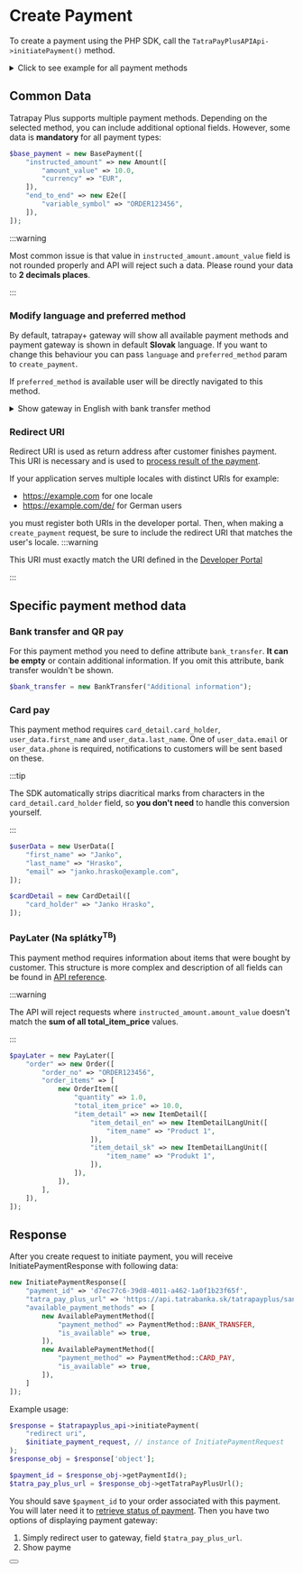 
# Create Payment

To create a payment using the PHP SDK, call the `TatraPayPlusAPIApi->initiatePayment()` method.

<details>
  <summary>Click to see example for all payment methods</summary>
  <CodeBlock language="php">{createPayment}</CodeBlock>
</details>

## Common Data

Tatrapay Plus supports multiple payment methods. Depending on the selected method, you can include additional optional fields. However, some data is **mandatory** for all payment types:

```php
$base_payment = new BasePayment([
    "instructed_amount" => new Amount([
        "amount_value" => 10.0,
        "currency" => "EUR",
    ]),
    "end_to_end" => new E2e([
        "variable_symbol" => "ORDER123456",
    ]),
]);
```
:::warning

Most common issue is that value in `instructed_amount.amount_value` field is not rounded properly and API will reject such a data.
Please round your data to **2 decimals places**.

:::

### Modify language and preferred method

By default, tatrapay+ gateway will show all available payment methods and payment gateway is shown in default **Slovak** language.
If you want to change this behaviour you can pass `language` and `preferred_method` param to `create_payment`.

If `preferred_method` is available user will be directly navigated to this method.

<details>
    <summary>Show gateway in English with bank transfer method</summary>

```php
$response = $tatrapayplus_api->initiatePayment(
    "http://localhost",
    $initiate_payment_request,
    preferred_method: "BANK_TRANSFER",
    accept_language: "en"
);
```
</details>

### Redirect URI

Redirect URI is used as return address after customer finishes payment. This URI is necessary and is used to [process result of the payment](/docs/libraries/php/v2.0.0/process_payment).

If your application serves multiple locales with distinct URIs for example:
- https://example.com for one locale
- https://example.com/de/ for German users

you must register both URIs in the developer portal.
Then, when making a `create_payment` request, be sure to include the redirect URI that matches the user's locale.
:::warning

This URI must exactly match the URI defined in the [Developer Portal](https://developer.tatrabanka.sk/pages/devportal/sk/#/)

:::

## Specific payment method data

### Bank transfer and QR pay

For this payment method you need to define attribute `bank_transfer`. **It can be empty** or contain additional information.
If you omit this attribute, bank transfer wouldn't be shown.

```php
$bank_transfer = new BankTransfer("Additional information");
```

### Card pay

This payment method requires `card_detail.card_holder`, `user_data.first_name` and `user_data.last_name`.
One of `user_data.email` or `user_data.phone` is required, notifications to customers will be sent based on these.

:::tip

The SDK automatically strips diacritical marks from characters in the `card_detail.card_holder` field, so **you don't need** to handle this conversion yourself.

:::

```php
$userData = new UserData([
    "first_name" => "Janko",
    "last_name" => "Hrasko",
    "email" => "janko.hrasko@example.com",
]);

$cardDetail = new CardDetail([
    "card_holder" => "Janko Hrasko",
]);
```

### PayLater (Na splátky<sup>TB</sup>)

This payment method requires information about items that were bought by customer.
This structure is more complex and description of all fields can be found in [API reference](/docs/api/initiate-payment).

:::warning

The API will reject requests where `instructed_amount.amount_value` doesn't match the **sum of all total_item_price** values.

:::

```php
$payLater = new PayLater([
    "order" => new Order([
        "order_no" => "ORDER123456",
        "order_items" => [
            new OrderItem([
                "quantity" => 1.0,
                "total_item_price" => 10.0,
                "item_detail" => new ItemDetail([
                    "item_detail_en" => new ItemDetailLangUnit([
                        "item_name" => "Product 1",
                    ]),
                    "item_detail_sk" => new ItemDetailLangUnit([
                        "item_name" => "Produkt 1",
                    ]),
                ]),
            ]),
        ],
    ]),
]);
```

## Response

After you create request to initiate payment, you will receive InitiatePaymentResponse with following data:
```php
new InitiatePaymentResponse([
    "payment_id" => 'd7ec77c6-39d8-4011-a462-1a0f1b23f65f',
    "tatra_pay_plus_url" => 'https://api.tatrabanka.sk/tatrapayplus/sandbox/v1/auth?paymentId=d7ec77c6-39d8-4011-a462-1a0f1b23f65f&client_id=l7ba7ffa0bf66b49b88d17dfe144955f54&hmac=7043761cb4cff51d1d084f90cd25d370b89515a1c43c39e6ea459dd504059834',
    "available_payment_methods" => [
        new AvailablePaymentMethod([
            "payment_method" => PaymentMethod::BANK_TRANSFER,
            "is_available" => true,
        ]),
        new AvailablePaymentMethod([
            "payment_method" => PaymentMethod::CARD_PAY,
            "is_available" => true,
        ]),
    ]
]);
```

Example usage:
```php
$response = $tatrapayplus_api->initiatePayment(
    "redirect uri",
    $initiate_payment_request, // instance of InitiatePaymentRequest
);
$response_obj = $response['object'];

$payment_id = $response_obj->getPaymentId();
$tatra_pay_plus_url = $response_obj->getTatraPayPlusUrl();
```

You should save `$payment_id` to your order associated with this payment. You will later need it to [retrieve status of payment](/docs/libraries/php/v2.0.0/process_payment).
Then you have two options of displaying payment gateway:
1. Simply redirect user to gateway, field `$tatra_pay_plus_url`.
2. Show payme
<Button label="See full API reference" link="/docs/api/initiate-payment"/>